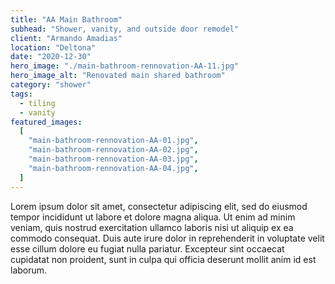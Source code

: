 ```yaml
---
title: "AA Main Bathroom"
subhead: "Shower, vanity, and outside door remodel"
client: "Armando Amadias"
location: "Deltona"
date: "2020-12-30"
hero_image: "./main-bathroom-rennovation-AA-11.jpg"
hero_image_alt: "Renovated main shared bathroom"
category: "shower"
tags:
  - tiling
  - vanity
featured_images:
  [
    "main-bathroom-rennovation-AA-01.jpg",
    "main-bathroom-rennovation-AA-02.jpg",
    "main-bathroom-rennovation-AA-03.jpg",
    "main-bathroom-rennovation-AA-04.jpg",
  ]
---
```


Lorem ipsum dolor sit amet, consectetur adipiscing elit, sed do eiusmod tempor incididunt ut labore et dolore magna aliqua. Ut enim ad minim veniam, quis nostrud exercitation ullamco laboris nisi ut aliquip ex ea commodo consequat. Duis aute irure dolor in reprehenderit in voluptate velit esse cillum dolore eu fugiat nulla pariatur. Excepteur sint occaecat cupidatat non proident, sunt in culpa qui officia deserunt mollit anim id est laborum.
